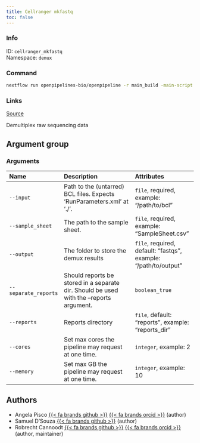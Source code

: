 ```yaml
---
title: Cellranger mkfastq
toc: false
---
```


::: {.column-margin}

### Info

ID: `cellranger_mkfastq`  
Namespace: `demux`

### Command

```bash
nextflow run openpipelines-bio/openpipeline -r main_build -main-script target/nextflow/demux/cellranger_mkfastq/main.nf --help
```

### Links
[Source](https://github.com/openpipelines-bio/openpipeline/blob/main/src/demux/cellranger_mkfastq){.btn-action .btn-sm .btn-info .btn role="button"}
:::

Demultiplex raw sequencing data

## Argument group

### Arguments



|Name                 |Description                                                                             |Attributes                                                      |
|:--------------------|:---------------------------------------------------------------------------------------|:---------------------------------------------------------------|
|`--input`            |Path to the (untarred) BCL files. Expects 'RunParameters.xml' at './'.                  |`file`, required, example: "/path/to/bcl"                       |
|`--sample_sheet`     |The path to the sample sheet.                                                           |`file`, required, example: "SampleSheet.csv"                    |
|`--output`           |The folder to store the demux results                                                   |`file`, required, default: "fastqs", example: "/path/to/output" |
|`--separate_reports` |Should reports be stored in a separate dir. Should be used with the --reports argument. |`boolean_true`                                                  |
|`--reports`          |Reports directory                                                                       |`file`, default: "reports", example: "reports_dir"              |
|`--cores`            |Set max cores the pipeline may request at one time.                                     |`integer`, example: 2                                           |
|`--memory`           |Set max GB the pipeline may request at one time.                                        |`integer`, example: 10                                          |

## Authors

 * Angela Pisco [{{< fa brands github >}}](https://github.com/aopisco) [{{< fa brands orcid >}}](https://orcid.org/0000-0003-0142-2355) (author)
 * Samuel D'Souza [{{< fa brands github >}}](https://github.com/srdsam) (author)
 * Robrecht Cannoodt [{{< fa brands github >}}](https://github.com/rcannood) [{{< fa brands orcid >}}](https://orcid.org/0000-0003-3641-729X) (author, maintainer)

